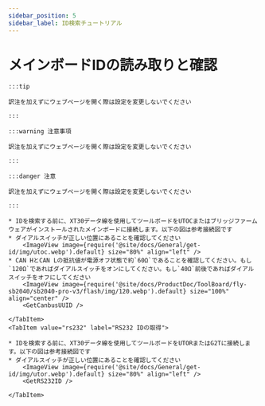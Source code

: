 ```yaml
---
sidebar_position: 5
sidebar_label: ID検索チュートリアル
---
```





# メインボードIDの読み取りと確認

    :::tip

    訳注を加えずにウェブページを開く際は設定を変更しないでください

    :::

    :::warning 注意事項

    訳注を加えずにウェブページを開く際は設定を変更しないでください

    :::

    :::danger 注意

    訳注を加えずにウェブページを開く際は設定を変更しないでください

    :::

<Tabs>
    <TabItem value="can" label="CANBus UUIDの取得">

    * IDを検索する前に、XT30データ線を使用してツールボードをUTOCまたはブリッジファームウェアがインストールされたメインボードに接続します。以下の図は参考接続図です
    * ダイアルスイッチが正しい位置にあることを確認してください
        <ImageView image={require('@site/docs/General/get-id/img/utoc.webp').default} size="80%" align="left" />
    * CAN HとCAN Lの抵抗値が電源オフ状態で約`60Ω`であることを確認してください。もし`120Ω`であればダイアルスイッチをオンにしてください。もし`40Ω`前後であればダイアルスイッチをオフにしてください
        <ImageView image={require('@site/docs/ProductDoc/ToolBoard/fly-sb2040/sb2040-pro-v3/flash/img/120.webp').default} size="100%" align="center" />
        <GetCanbusUUID />

    </TabItem>
    <TabItem value="rs232" label="RS232 IDの取得">

    * IDを検索する前に、XT30データ線を使用してツールボードをUTORまたはG2Tに接続します。以下の図は参考接続図です
    * ダイアルスイッチが正しい位置にあることを確認してください
        <ImageView image={require('@site/docs/General/get-id/img/utor.webp').default} size="80%" align="left" />              
        <GetRS232ID />

    </TabItem>
</Tabs>
